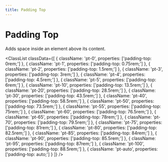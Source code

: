 ```yaml
---
title: Padding Top
---
```



# Padding Top

Adds space inside an element above its content.

<ClassList
  classData={[
    {
      className: 'pt-0',
      properties: ['padding-top: 0rem;']
    },
    {
      className: 'pt-1',
      properties: ['padding-top: 0.75rem;']
    },
    {
      className: 'pt-2',
      properties: ['padding-top: 1.5rem;']
    },
    {
      className: 'pt-3',
      properties: ['padding-top: 3rem;']
    },
    {
      className: 'pt-4',
      properties: ['padding-top: 4.5rem;']
    },
    {
      className: 'pt-5',
      properties: ['padding-top: 6rem;']
    },
    {
      className: 'pt-10',
      properties: ['padding-top: 13.5rem;']
    },
    {
      className: 'pt-20',
      properties: ['padding-top: 28.5rem;']
    },
    {
      className: 'pt-30',
      properties: ['padding-top: 43.5rem;']
    },
    {
      className: 'pt-40',
      properties: ['padding-top: 58.5rem;']
    },
    {
      className: 'pt-50',
      properties: ['padding-top: 73.5rem;']
    },
    {
      className: 'pt-55',
      properties: ['padding-top: 75rem;']
    },
    {
      className: 'pt-60',
      properties: ['padding-top: 76.5rem;']
    },
    {
      className: 'pt-65',
      properties: ['padding-top: 78rem;']
    },
    {
      className: 'pt-70',
      properties: ['padding-top: 79.5rem;']
    },
    {
      className: 'pt-75',
      properties: ['padding-top: 81rem;']
    },
    {
      className: 'pt-80',
      properties: ['padding-top: 82.5rem;']
    },
    {
      className: 'pt-85',
      properties: ['padding-top: 84rem;']
    },
    {
      className: 'pt-90',
      properties: ['padding-top: 85.5rem;']
    },
    {
      className: 'pt-95',
      properties: ['padding-top: 87rem;']
    },
    {
      className: 'pt-100',
      properties: ['padding-top: 88.5rem;']
    },
    {
      className: 'pt-auto',
      properties: ['padding-top: auto;']
    }
  ]}
/>
